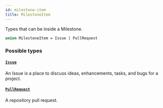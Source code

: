 ```yaml
---
id: milestone-item
title: MilestoneItem
---
```


Types that can be inside a Milestone.

```graphql
union MilestoneItem = Issue | PullRequest
```

### Possible types

#### [`Issue`](/docs/api/objects/issue)

An Issue is a place to discuss ideas, enhancements, tasks, and bugs for a project.

#### [`PullRequest`](/docs/api/objects/pull-request)

A repository pull request.
